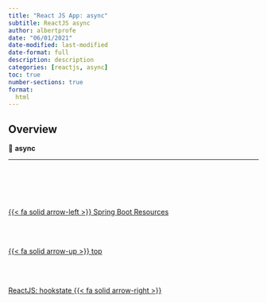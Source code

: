 ```yaml
---
title: "React JS App: async"
subtitle: ReactJS async
author: albertprofe
date: "06/01/2021"
date-modified: last-modified
date-format: full
description: description
categories: [reactjs, async]
toc: true
number-sections: true
format:
  html
---
```


## Overview

::: {.summary}

📘 **async**

:::

---


<!--- navLinks -->
<br><br>
<div class=row>
<br>
<div class='column left previous'>
<br>
[{{< fa solid arrow-left >}} Spring Boot Resources](/springboot/resources.qmd)
<br>
</div>
<br>
<div class='column center'>
<br>
[{{< fa solid arrow-up >}} top](#top)
<br>
</div>
<br>
<div class='column right next'>
<br>
[ReactJS: hookstate  {{< fa solid arrow-right >}}](/reactjs/hookstate.qmd)
<br>
</div>
<br>
</div>
